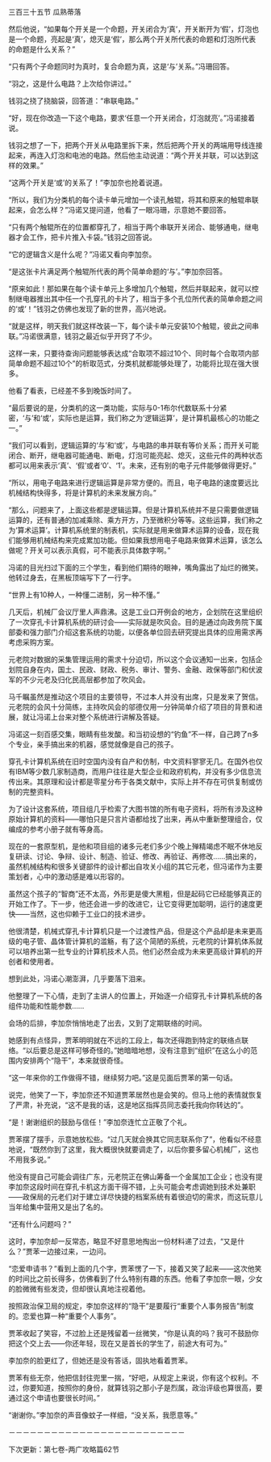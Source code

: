 

三百三十五节 瓜熟蒂落

然后他说，“如果每个开关是一个命题，开关闭合为‘真’，开关断开为‘假’，灯泡也是一个命题，亮起是‘真’，熄灭是‘假’，那么两个开关所代表的命题和灯泡所代表的命题是什么关系？”

“只有两个子命题同时为真时，复合命题为真，这是‘与’关系。”冯珊回答。

“羽之，这是什么电路？上次给你讲过。”

钱羽之挠了挠脑袋，回答道：“串联电路。”

“好，现在你改造一下这个电路，要求‘任意一个开关闭合，灯泡就亮’。”冯诺接着说。

钱羽之想了一下，把两个开关从电路里拆下来，然后把两个开关的两端用导线连接起来，再连入灯泡和电池的电路。然后他主动说道：“两个开关并联，可以达到这样的效果。”

“这两个开关是‘或’的关系了！”李加奈也抢着说道。

“所以，我们为分类机的每个读卡单元增加一个读孔触辊，将其和原来的触辊串联起来，会怎么样？”冯诺又提问道，他看了一眼冯珊，示意她不要回答。

“只有两个触辊所在的位置都穿孔了，相当于两个串联开关闭合、能够通电，继电器才会工作，把卡片推入卡袋。”钱羽之回答说。

“它的逻辑含义是什么呢？”冯诺又看向李加奈。

“是这张卡片满足两个触辊所代表的两个简单命题的‘与’。”李加奈回答。

“原来如此！那如果在每个读卡单元上多增加几个触辊，然后并联起来，就可以控制继电器推出其中任一个孔穿孔的卡片了，相当于多个孔位所代表的简单命题之间的‘或’！”钱羽之仿佛也发现了新的世界，高兴地说。

“就是这样，明天我们就这样改装一下，每个读卡单元安装10个触辊，彼此之间串联。”冯诺很满意，钱羽之最近似乎开窍了不少。

这样一来，只要待查询问题能够表达成“合取项不超过10个、同时每个合取项内部简单命题不超过10个”的析取范式，分类机就都能够处理了，功能将比现在强大很多。

他看了看表，已经差不多到晚饭时间了。

“最后要说的是，分类机的这一类功能，实际与0-1布尔代数联系十分紧密，‘与’和‘或’，实际也是运算，我们称之为‘逻辑运算’，是计算机最核心的功能之一。”

“我们可以看到，逻辑运算的‘与’和‘或’，与电路的串并联有等价关系；而开关可能闭合、断开，继电器可能通电、断电，灯泡可能亮起、熄灭，这些元件的两种状态都可以用来表示‘真’、‘假’或者‘0’、‘1’。未来，还有别的电子元件能够做得更好。”

“所以，用电子电路来进行逻辑运算是非常方便的。而且，电子电路的速度要远比机械结构快得多，将是计算机的未来发展方向。”

“那么，问题来了，上面这些都是逻辑运算。但是计算机系统并不是只需要做逻辑运算的，还有普通的加减乘除、乘方开方，乃至微积分等等。这些运算，我们称之为‘算术运算’。计算机系统里的制表机，实际就是用来做算术运算的设备，现在我们能够用机械结构来完成累加功能。但如果我想用电子电路来做算术运算，该怎么做呢？开关可以表示真假，可不能表示具体数字啊。”

冯诺的目光扫过下面的三个学生，看到他们期待的眼神，嘴角露出了灿烂的微笑。他转过身去，在黑板顶端写下了一行字。

“世界上有10种人，一种懂二进制，另一种不懂。”

几天后，机械厂会议厅里人声鼎沸。这是工业口开例会的地方，企划院在这里组织了一次穿孔卡计算机系统的研讨会――实际就是吹风会。目的是通过向政务院下属部委和强力部门介绍这套系统的功能，以便各单位回去研究提出具体的应用需求再考虑采购方案。

元老院对数据的采集管理运用的需求十分迫切，所以这个会议通知一出来，包括企划院自身在内，国土、民政、财政、税务、审计、警务、金融、政保等部门和伏波军的不少元老及归化民高层都参加了吹风会。

马千瞩虽然是推动这个项目的主要领导，不过本人并没有出席，只是发来了贺信。元老院的会风十分简练，主持吹风会的邬德仅用一分钟简单介绍了项目的背景和进展，就让冯诺上台来对整个系统进行讲解及答疑。

冯诺这一刻百感交集，眼睛有些发酸。和当初设想的“钓鱼”不一样，自己跨了n多个专业，亲手搞出来的机器，感觉就像是自己的孩子。

穿孔卡计算机系统在旧时空国内没有自产和仿制，中文资料寥寥无几。在国外也仅有IBM等少数几家制造商，而用户往往是大型企业和政府机构，并没有多少信息流传出来。其原理和设计都是零星分布于各类文献中，实际上并不存在可供复制或仿制的完整资料。

为了设计这套系统，项目组几乎检索了大图书馆的所有电子资料，将所有涉及这种原始计算机的资料――哪怕只是只言片语都给找了出来，再从中重新整理组合，仅编成的参考小册子就有等身高。

现在的一套原型机，是他和项目组的诸多元老们多少个晚上殚精竭虑不眠不休地反复研读、讨论、争辩、设计、制造、验证、修改、再验证、再修改……搞出来的，虽然机械结构和很多关键部件的设计都出自攻关小组的其它元老，但冯诺作为主要策划者，心中的激动感是难以形容的。

虽然这个孩子的“智商”还不太高，外形更是傻大黑粗，但是起码它已经能够真正的开始工作了。下一步，他还会进一步的改进它，让它变得更加聪明，运行的速度更快――当然，这也仰赖于工业口的技术进步。

他很清楚，机械式穿孔卡计算机只是一个过渡性产品，但是这个产品却是未来更高级的电子管、晶体管计算机的滥觞，有了这个简陋的系统，元老院的计算机体系就可以培养出第一批专业的计算机技术人员。他们必然会成为未来更高级计算机的开创者和使用者。

想到此处，冯诺心潮澎湃，几乎要落下泪来。

他整理了一下心情，走到了主讲人的位置上，开始逐一介绍穿孔卡计算机系统的各组件功能和性能参数……

会场的后排，李加奈悄悄地走了出去，又到了定期联络的时间。

她感到有点怪异，贾苯明明就在不远的工段上，每次还得跑到特定的联络点联络。“以后要总是这样可够奇怪的。”她暗暗地想，没有注意到“组织”在这么小的范围内安排两个“隐干”，本来就很奇怪。

“这一年来你的工作做得不错，继续努力吧。”这是见面后贾苯的第一句话。

说完，他笑了一下，李加奈还不知道贾苯居然也是会笑的。但马上他的表情就恢复了严肃，补充说，“这不是我的话，这是地区指挥员同志委托我向你转达的”。

“是！谢谢组织的鼓励与信任！”李加奈连忙立正敬了个礼。

贾苯摆了摆手，示意她放松些。“过几天就会换其它同志联系你了”，他看似不经意地说，“既然你到了这里，我大概很快就要调走了，以后你要多留心机械厂，这也不用我多说。”

他没有提自己可能会调往广东，元老院正在佛山筹备一个金属加工企业；也没有提李加奈这段时间在穿孔卡机这方面干得不错，上头可能会考虑调她到技术处兼职——政保局的元老们对于建立详尽快捷的档案系统有着很迫切的需求，而这玩意儿当年给集中营用又是出了名的。

“还有什么问题吗？”

这时，李加奈却一反常态，略显不好意思地掏出一份材料递了过去，“又是什么？”贾苯一边接过来，一边问。

“恋爱申请书？”看到上面的几个字，贾苯愣了一下，接着又笑了起来――这次他笑的时间比之前长得多，仿佛看到了什么特别有趣的东西。他看了李加奈一眼，少女的脸微微有些发烫，但却很认真地注视着他。

按照政治保卫局的规定，李加奈这样的“隐干”是要履行“重要个人事务报告”制度的。恋爱也算一种“重要个人事务”。

贾苯收起了笑容，不过脸上还是残留着一丝微笑，“你是认真的吗？我可不鼓励你把这个交上去――你还年轻，现在又是首长的学生了，前途大有可为。”

李加奈的脸更红了，但她还是没有答话，固执地看着贾苯。

贾苯有些无奈，他把信封往兜里一揣，“好吧，从规定上来说，你有这个权利。不过，你要知道，按照你的身份，就算钱羽之那小子是烈属，政治评级也算很高，要通过这个申请也要很长时间。”

“谢谢你。”李加奈的声音像蚊子一样细，“没关系，我愿意等。”

－－－－－－－－－－－－－－－－－－－－－－－－－

下次更新：第七卷-两广攻略篇62节

